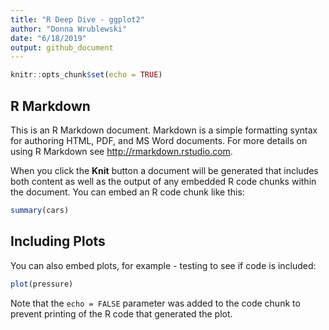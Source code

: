 ```yaml
---
title: "R Deep Dive - ggplot2"
author: "Donna Wrublewski"
date: "6/18/2019"
output: github_document
---
```


```r
knitr::opts_chunk$set(echo = TRUE)
```

## R Markdown

This is an R Markdown document. Markdown is a simple formatting syntax for authoring HTML, PDF, and MS Word documents. For more details on using R Markdown see <http://rmarkdown.rstudio.com>.

When you click the **Knit** button a document will be generated that includes both content as well as the output of any embedded R code chunks within the document. You can embed an R code chunk like this:

```r
summary(cars)
```

## Including Plots

You can also embed plots, for example - testing to see if code is included:

```r
plot(pressure)
```

Note that the `echo = FALSE` parameter was added to the code chunk to prevent printing of the R code that generated the plot.
